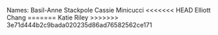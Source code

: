 Names:
Basil-Anne Stackpole
Cassie Minicucci
<<<<<<< HEAD
Elliott Chang
=======
Katie Riley
>>>>>>> 3e71d444b2c9bada020235d86ad76582562ce171
